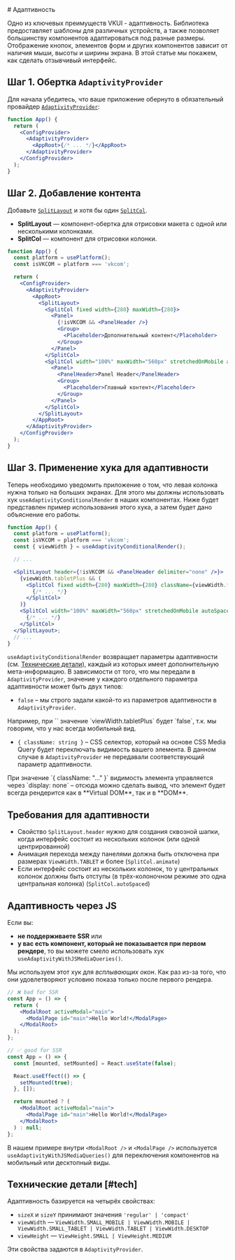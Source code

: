 <Overview>
# Адаптивность

Одно из ключевых преимуществ VKUI - адаптивность.
Библиотека предоставляет шаблоны для различных устройств,
а также позволяет большинству компонентов адаптироваться под разные размеры.
Отображение кнопок, элементов форм и других компонентов зависит от наличия мыши, высоты и ширины экрана.
В этой статье мы покажем, как сделать отзывчивый интерфейс.

</Overview>

## Шаг 1. Обертка `AdaptivityProvider`

Для начала убедитесь, что ваше приложение обернуто в обязательный провайдер [`AdaptivityProvider`](/components/adaptivity-provider):

```jsx {4,6}
function App() {
  return (
    <ConfigProvider>
      <AdaptivityProvider>
        <AppRoot>{/* ... */}</AppRoot>
      </AdaptivityProvider>
    </ConfigProvider>
  );
}
```

## Шаг 2. Добавление контента

Добавьте [`SplitLayout`](/components/split-layout) и хотя бы один [`SplitCol`](/components/split-col).

- **SplitLayout** — компонент-обертка для отрисовки макета с одной или несколькими колонками.
- **SplitCol** — компонент для отрисовки колонки.

```jsx {2-3,9-26}
function App() {
  const platform = usePlatform();
  const isVKCOM = platform === 'vkcom';

  return (
    <ConfigProvider>
      <AdaptivityProvider>
        <AppRoot>
          <SplitLayout>
            <SplitCol fixed width={280} maxWidth={280}>
              <Panel>
                {!isVKCOM && <PanelHeader />}
                <Group>
                  <Placeholder>Дополнительный контент</Placeholder>
                </Group>
              </Panel>
            </SplitCol>
            <SplitCol width="100%" maxWidth="560px" stretchedOnMobile autoSpaced>
              <Panel>
                <PanelHeader>Panel Header</PanelHeader>
                <Group>
                  <Placeholder>Главный контент</Placeholder>
                </Group>
              </Panel>
            </SplitCol>
          </SplitLayout>
        </AppRoot>
      </AdaptivityProvider>
    </ConfigProvider>
  );
}
```

## Шаг 3. Применение хука для адаптивности

Теперь необходимо уведомить приложение о том, что левая колонка нужна только на больших экранах.
Для этого мы должны использовать хук `useAdaptivityConditionalRender` в наших компонентах.
Ниже будет представлен пример использования этого хука, а затем будет дано объяснение его работы.

```jsx {4,8-17}
function App() {
  const platform = usePlatform();
  const isVKCOM = platform === 'vkcom';
  const { viewWidth } = useAdaptivityConditionalRender();

  // ...

  <SplitLayout header={!isVKCOM && <PanelHeader delimiter="none" />}>
    {viewWidth.tabletPlus && (
      <SplitCol fixed width={280} maxWidth={280} className={viewWidth.tabletPlus.className}>
        {/* ... */}
      </SplitCol>
    )}
    <SplitCol width="100%" maxWidth="560px" stretchedOnMobile autoSpaced>
      {/* ... */}
    </SplitCol>
  </SplitLayout>;
  // ...
}
```

`useAdaptivityConditionalRender` возвращает параметры адаптивности (см. [Технические детали](#tech)), каждый из которых имеет
дополнительную мета-информацию. В зависимости от того, что мы передали в `AdaptivityProvider`, значение у каждого отдельного параметра адаптивности
может быть двух типов:

- `false` – мы строго задали какой-то из параметров адаптивности в `AdaptivityProvider`.

<Callout>
Например, при `<AdaptivityProvider viewWidth={ViewWidth.MOBILE}>` значение `viewWidth.tabletPlus` будет `false`,
т.к. мы говорим, что у нас всегда мобильный вид.
</Callout>

- `{ className: string }` – CSS селектор, который на основе CSS Media Query будет переключать видимость вашего
  элемента. В данном случае в `AdaptivityProvider` не передавали соответствующий параметр адаптивности.

<Callout>
При значение `{ className: "..." }` видимость элемента управляется через `display: none` – отсюда можно сделать вывод,
что элемент будет всегда рендерится как в **Virtual DOM**, так и в **DOM**.

</Callout>

## Требования для адаптивности

- Свойство `SplitLayout.header` нужно для создания сквозной шапки, когда интерфейс состоит из нескольких колонок (или одной центрированной)
- Анимация перехода между панелями должна быть отключена при размерах `ViewWidth.TABLET` и более (`SplitCol.animate`)
- Если интерфейс состоит из нескольких колонок, то у центральных колонок должны быть отступы (в трёх-колоночном режиме это одна центральная колонка) (`SplitCol.autoSpaced`)

## Адаптивность через JS

Если вы:

- **не поддерживаете SSR** или
- **у вас есть компонент, который не показывается при первом рендере**, то вы можете смело использовать хук `useAdaptivityWithJSMediaQueries()`.

Мы используем этот хук для _всплывающих окон_. Как раз из-за того, что они удовлетворяют условию показа только после
первого рендера.

```jsx
// ❌ bad for SSR
const App = () => {
  return (
    <ModalRoot activeModal="main">
      <ModalPage id="main">Hello World!</ModalPage>
    </ModalRoot>
  );
};

// ✅ good for SSR
const App = () => {
  const [mounted, setMounted] = React.useState(false);

  React.useEffect(() => {
    setMounted(true);
  }, []);

  return mounted ? (
    <ModalRoot activeModal="main">
      <ModalPage id="main">Hello World!</ModalPage>
    </ModalRoot>
  ) : null;
};
```

В нашем примере внутри `<ModalRoot />` и `<ModalPage />` используется `useAdaptivityWithJSMediaQueries()` для
переключения компонентов на мобильный или десктопный виды.

## Технические детали [#tech]

Адаптивность базируется на четырёх свойствах:

- `sizeX` и `sizeY` принимают значения `'regular' | 'compact'`
- `viewWidth` — `ViewWidth.SMALL_MOBILE | ViewWidth.MOBILE | ViewWidth.SMALL_TABLET | ViewWidth.TABLET | ViewWidth.DESKTOP`
- `viewHeight` — `ViewHeight.SMALL | ViewHeight.MEDIUM`

Эти свойства задаются в `AdaptivityProvider`.
